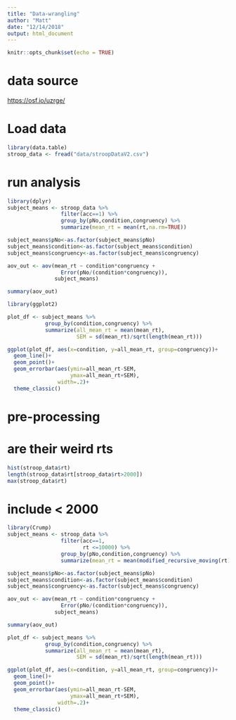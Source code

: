 ```yaml
---
title: "Data-wrangling"
author: "Matt"
date: "12/14/2018"
output: html_document
---
```


```r
knitr::opts_chunk$set(echo = TRUE)
```

# data source

[https://osf.io/uzrge/](https://osf.io/uzrge/)

# Load data

```r
library(data.table)
stroop_data <- fread("data/stroopDataV2.csv")

```

# run analysis

```r
library(dplyr)
subject_means <- stroop_data %>%
                 filter(acc==1) %>%
                 group_by(pNo,condition,congruency) %>%
                 summarize(mean_rt = mean(rt,na.rm=TRUE))

subject_means$pNo<-as.factor(subject_means$pNo)
subject_means$condition<-as.factor(subject_means$condition)
subject_means$congruency<-as.factor(subject_means$congruency)

aov_out <- aov(mean_rt ~ condition*congruency +
                 Error(pNo/(condition*congruency)),
               subject_means)

summary(aov_out)

library(ggplot2)

plot_df <- subject_means %>%
            group_by(condition,congruency) %>%
            summarize(all_mean_rt = mean(mean_rt),
                      SEM = sd(mean_rt)/sqrt(length(mean_rt)))

ggplot(plot_df, aes(x=condition, y=all_mean_rt, group=congruency))+
  geom_line()+
  geom_point()+
  geom_errorbar(aes(ymin=all_mean_rt-SEM,
                    ymax=all_mean_rt+SEM),
                width=.2)+
  theme_classic()

```


# pre-processing

# are their weird rts
```r
hist(stroop_data$rt)
length(stroop_data$rt[stroop_data$rt>2000])
max(stroop_data$rt)
```

# include < 2000

```r
library(Crump)
subject_means <- stroop_data %>%
                 filter(acc==1,
                        rt <=10000) %>%
                 group_by(pNo,condition,congruency) %>%
                 summarize(mean_rt = mean(modified_recursive_moving(rt)$restricted))

subject_means$pNo<-as.factor(subject_means$pNo)
subject_means$condition<-as.factor(subject_means$condition)
subject_means$congruency<-as.factor(subject_means$congruency)

aov_out <- aov(mean_rt ~ condition*congruency +
                 Error(pNo/(condition*congruency)),
               subject_means)

summary(aov_out)

plot_df <- subject_means %>%
            group_by(condition,congruency) %>%
            summarize(all_mean_rt = mean(mean_rt),
                      SEM = sd(mean_rt)/sqrt(length(mean_rt)))

ggplot(plot_df, aes(x=condition, y=all_mean_rt, group=congruency))+
  geom_line()+
  geom_point()+
  geom_errorbar(aes(ymin=all_mean_rt-SEM,
                    ymax=all_mean_rt+SEM),
                width=.2)+
  theme_classic()

```
